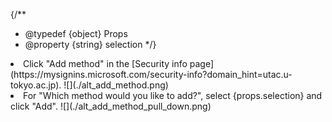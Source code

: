 {/**
  * @typedef {object} Props
  * @property {string} selection
  */}

<li>
  Click "Add method" in the  [Security info page](https://mysignins.microsoft.com/security-info?domain_hint=utac.u-tokyo.ac.jp).
  ![](./alt_add_method.png)
</li>
<li>
  For "Which method would you like to add?", select {props.selection} and click "Add".
  ![](./alt_add_method_pull_down.png)
</li>
